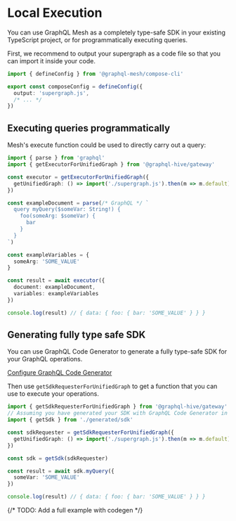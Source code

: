 # Local Execution

You can use GraphQL Mesh as a completely type-safe SDK in your existing TypeScript project, or for
programmatically executing queries.

First, we recommend to output your supergraph as a code file so that you can import it inside your
code.

```ts filename="mesh.config.ts"
import { defineConfig } from '@graphql-mesh/compose-cli'

export const composeConfig = defineConfig({
  output: 'supergraph.js',
  /* ... */
})
```

## Executing queries programmatically

Mesh's execute function could be used to directly carry out a query:

```ts
import { parse } from 'graphql'
import { getExecutorForUnifiedGraph } from '@graphql-hive/gateway'

const executor = getExecutorForUnifiedGraph({
  getUnifiedGraph: () => import('./supergraph.js').then(m => m.default)
})

const exampleDocument = parse(/* GraphQL */ `
  query myQuery($someVar: String!) {
    foo(someArg: $someVar) {
      bar
    }
  }
`)

const exampleVariables = {
  someArg: 'SOME_VALUE'
}

const result = await executor({
  document: exampleDocument,
  variables: exampleVariables
})

console.log(result) // { data: { foo: { bar: 'SOME_VALUE' } } }
```

## Generating fully type safe SDK

You can use GraphQL Code Generator to generate a fully type-safe SDK for your GraphQL operations.

[Configure GraphQL Code Generator](https://the-guild.dev/graphql/codegen/plugins/typescript/typescript-generic-sdk)

Then use `getSdkRequesterForUnifiedGraph` to get a function that you can use to execute your
operations.

```ts
import { getSdkRequesterForUnifiedGraph } from '@graphql-hive/gateway'
// Assuming you have generated your SDK with GraphQL Code Generator in `generated/sdk.ts`
import { getSdk } from './generated/sdk'

const sdkRequester = getSdkRequesterForUnifiedGraph({
  getUnifiedGraph: () => import('./supergraph.js').then(m => m.default)
})

const sdk = getSdk(sdkRequester)

const result = await sdk.myQuery({
  someVar: 'SOME_VALUE'
})

console.log(result) // { data: { foo: { bar: 'SOME_VALUE' } } }
```

{/* TODO: Add a full example with codegen */}
